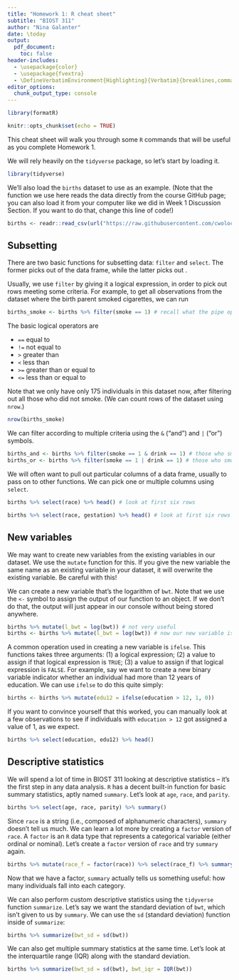 ```yaml
---
title: "Homework 1: R cheat sheet"
subtitle: "BIOST 311"
author: "Nina Galanter"
date: \today
output: 
  pdf_document:
    toc: false
header-includes:
  - \usepackage{color}
  - \usepackage{fvextra}
  - \DefineVerbatimEnvironment{Highlighting}{Verbatim}{breaklines,commandchars=\\\{\}}
editor_options: 
  chunk_output_type: console
---
```


```r
library(formatR)

knitr::opts_chunk$set(echo = TRUE)
```

This cheat sheet will walk you through some `R` commands that will be useful as you complete Homework 1. 

We will rely heavily on the `tidyverse` package, so let's start by loading it.

```r
library(tidyverse)
```

We'll also load the `births` dataset to use as an example. (Note that the function we use here reads the data directly from the course GitHub page; you can also load it from your computer like we did in Week 1 Discussion Section. If you want to do that, change this line of code!)

```r
births <- readr::read_csv(url("https://raw.githubusercontent.com/cwolock/BIOST311/main/Datasets/births.csv")) # change this if you want to load from your computer
```

## Subsetting

There are two basic functions for subsetting data: `filter` and `select`. The former picks out \textcolor{blue}{rows} of the data frame, while the latter picks out \textcolor{blue}{columns}. 

Usually, we use `filter` by giving it a logical expression, in order to pick out rows meeting some criteria. For example, to get all observations from the dataset where the birth parent smoked cigarettes, we can run

```r
births_smoke <- births %>% filter(smoke == 1) # recall what the pipe operator (%>%) does!
```

The basic logical operators are

* `==` equal to 
* `!=` not equal to
* `>` greater than
* `<` less than
* `>=` greater than or equal to
* `<=` less than or equal to

Note that we only have only 175 individuals in this dataset now, after filtering out all those who did not smoke. (We can count rows of the dataset using `nrow`.)

```r
nrow(births_smoke)
```

We can filter according to multiple criteria using the `&` ("and") and `|` ("or") symbols. 

```r
births_and <- births %>% filter(smoke == 1 & drink == 1) # those who smoked and drank
births_or <- births %>% filter(smoke == 1 | drink == 1) # those who smoked or drank
```

We will often want to pull out particular columns of a data frame, usually to pass on to other functions. We can pick one or multiple columns using `select`.

```r
births %>% select(race) %>% head() # look at first six rows
```

```r
births %>% select(race, gestation) %>% head() # look at first six rows
```

## New variables

We may want to create new variables from the existing variables in our dataset. We use the `mutate` function for this. If you give the new variable the same name as an existing variable in your dataset, it will overwrite the existing variable. Be careful with this!

We can create a new variable that's the logarithm of `bwt`. Note that we use the `<-` symbol to assign the output of our function to an object. If we don't do that, the output will just appear in our console without being stored anywhere.

```r
births %>% mutate(l_bwt = log(bwt)) # not very useful
births <- births %>% mutate(l_bwt = log(bwt)) # now our new variable is stored in our data frame
```

A common operation used in creating a new variable is `ifelse`. This functions takes three arguments: (1) a logical expression; (2) a value to assign if that logical expression is `TRUE`; (3) a value to assign if that logical expression is `FALSE`. For example, say we want to create a new binary variable indicator whether an individual had more than 12 years of education. We can use `ifelse` to do this quite simply: 

```r
births <- births %>% mutate(edu12 = ifelse(education > 12, 1, 0))
```

If you want to convince yourself that this worked, you can manually look at a few observations to see if individuals with `education > 12` got assigned a value of 1, as we expect. 

```r
births %>% select(education, edu12) %>% head()
```

## Descriptive statistics

We will spend a lot of time in BIOST 311 looking at descriptive statistics -- it's the first step in any data analysis. `R` has a decent built-in function for basic summary statistics, aptly named `summary`. Let's look at `age`, `race`, and `parity`.

```r
births %>% select(age, race, parity) %>% summary()
```

Since `race` is a string (i.e., composed of alphanumeric characters), `summary` doesn't tell us much. We can learn a lot more by creating a `factor` version of `race`. A `factor` is an `R` data type that represents a categorical variable (either ordinal or nominal). Let's create a `factor` version of `race` and try `summary` again. 

```r
births %>% mutate(race_f = factor(race)) %>% select(race_f) %>% summary()
```

Now that we have a factor, `summary` actually tells us something useful: how many individuals fall into each category. 

We can also perform custom descriptive statistics using the `tidyverse` function `summarize`. Let's say we want the standard deviation of `bwt`, which isn't given to us by `summary`. We can use the `sd` (standard deviation) function inside of `summarize`:

```r
births %>% summarize(bwt_sd = sd(bwt))
```

We can also get multiple summary statistics at the same time. Let's look at the interquartile range (IQR) along with the standard deviation. 

```r
births %>% summarize(bwt_sd = sd(bwt), bwt_iqr = IQR(bwt))
```
